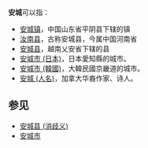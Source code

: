 '''安城'''可以指：
* [[安城镇|安城镇]]，中国山东省平阴县下辖的镇
* [[汝南县|汝南县]]，古称安城县，今属中国河南省
* [[安城县|安城县]]，越南乂安省下辖的县
* [[安城市_(日本)|安城市 (日本)]]，日本愛知縣的城市。
* [[安城市_(韓國)|安城市 (韓國)]]，大韓民國京畿道的城市。
* [[安城_(人名)|安城 (人名)]]，加拿大华裔作家、诗人。

== 参见 ==
* [[安城县_(消歧义)|安城县 (消歧义)]]
* [[安城市|安城市]]

{{disambiguation|Cat=地名消歧义}}